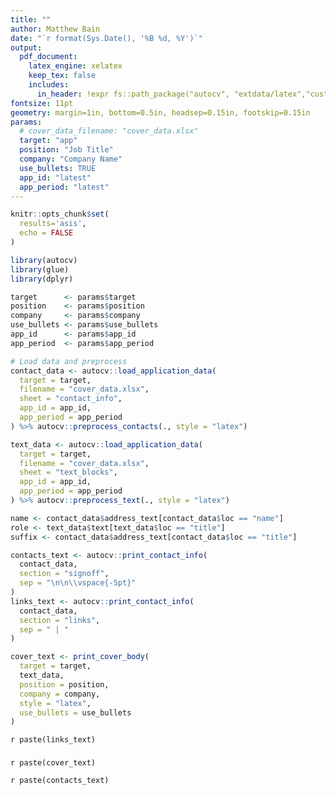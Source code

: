 ```yaml
---
title: ""
author: Matthew Bain
date: "`r format(Sys.Date(), '%B %d, %Y')`"
output:
  pdf_document:
    latex_engine: xelatex
    keep_tex: false
    includes:
      in_header: !expr fs::path_package("autocv", "extdata/latex","custom_cover.tex")
fontsize: 11pt
geometry: margin=1in, bottom=0.5in, headsep=0.15in, footskip=0.15in
params:
  # cover_data_filename: "cover_data.xlsx"
  target: "app"
  position: "Job Title"
  company: "Company Name"
  use_bullets: TRUE
  app_id: "latest"
  app_period: "latest"
---
```


```r
knitr::opts_chunk$set(
  results='asis', 
  echo = FALSE
)

library(autocv)
library(glue)
library(dplyr)

target      <- params$target
position    <- params$position
company     <- params$company
use_bullets <- params$use_bullets
app_id      <- params$app_id
app_period  <- params$app_period

# Load data and preprocess
contact_data <- autocv::load_application_data(
  target = target,
  filename = "cover_data.xlsx",
  sheet = "contact_info",
  app_id = app_id,
  app_period = app_period
) %>% autocv::preprocess_contacts(., style = "latex")

text_data <- autocv::load_application_data(
  target = target,
  filename = "cover_data.xlsx",
  sheet = "text_blocks",
  app_id = app_id,
  app_period = app_period
) %>% autocv::preprocess_text(., style = "latex")

```

```r

name <- contact_data$address_text[contact_data$loc == "name"]
role <- text_data$text[text_data$loc == "title"]
suffix <- contact_data$address_text[contact_data$loc == "title"]

contacts_text <- autocv::print_contact_info(
  contact_data, 
  section = "signoff", 
  sep = "\n\n\\vspace{-5pt}"
)
links_text <- autocv::print_contact_info(
  contact_data, 
  section = "links", 
  sep = " | "
)

```

```r

cover_text <- print_cover_body(
  target = target,
  text_data,
  position = position,
  company = company,
  style = "latex",
  use_bullets = use_bullets
)

```

\myname{`r paste0(name)`} `r paste(links_text)`
<!-- \myname{`r paste0(name, ", ", suffix)`} `r paste(links_text)` -->

\vspace{4pt}
\hrule
\vspace{4pt}

\vspace{-15pt}

### \myrole{`r paste(role)`}

\vspace{20pt}

`r paste(cover_text)`

\vspace{5pt}

`r paste(contacts_text)`
